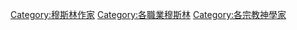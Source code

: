 [[Category:穆斯林作家|Category:穆斯林作家]]
[[Category:各職業穆斯林|Category:各職業穆斯林]]
[[Category:各宗教神學家|Category:各宗教神學家]]